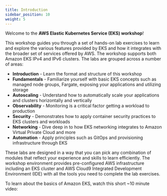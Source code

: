 ```yaml
---
title: Introduction
sidebar_position: 10
weight: 5
---
```


Welcome to the **AWS Elastic Kubernetes Service (EKS) workshop**!

This workshop guides you through a set of hands-on lab exercises to learn and explore the various features provided by EKS and how it integrates with the broader set of services offered by AWS. The workshop supports both Amazon EKS IPv4 and IPv6 clusters. The labs are grouped across a number of areas:

* **Introduction** - Learn the format and structure of this workshop
* **Fundamentals** - Familiarize yourself with basic EKS concepts such as managed node groups, Fargate, exposing your applications and utilizing storage
* **Autoscaling** - Understand how to automatically scale your applications and clusters horizontally and vertically
* **Observability** - Monitoring is a critical factor getting a workload to production
* **Security** - Demonstrates how to apply container security practices to EKS clusters and workloads
* **Networking** - Dive deep in to how EKS networking integrates to Amazon Virtual Private Cloud and more
* **Automation** - Apply principles such as GitOps and provisioning infrastructure through EKS

These labs are designed in a way that you can pick any combination of modules that reflect your experience and skills to learn efficiently. The workshop environment provides pre-configured AWS infrastructure including an EKS cluster and AWS Cloud9 Integrated Development Environment (IDE) with all the tools you need to complete the lab exercises.

To learn about the basics of Amazon EKS, watch this short ~10 minute video:
<ReactPlayer controls url='https://www.youtube.com/watch?v=E956xeOt050' /> <br/>
